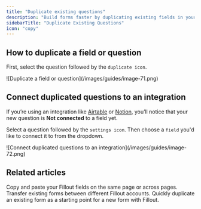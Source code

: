 ```yaml
---
title: "Duplicate existing questions"
description: "Build forms faster by duplicating existing fields in your form."
sidebarTitle: "Duplicate Existing Questions"
icon: "copy"
---
```


## How to duplicate a field or question

First, select the question followed by the `duplicate icon`.

<Frame>
  ![Duplicate a field or question](/images/guides/image-71.png)
</Frame>

## Connect duplicated questions to an integration

If you’re using an integration like [Airtable](/help/airtable) or [Notion](/help/notion), you’ll notice that your new question is **Not connected** to a field yet.

Select a question followed by the `settings icon`. Then choose a `field` you'd like to connect it to from the dropdown.

<Frame>
  ![Connect duplicated questions to an integration](/images/guides/image-72.png)
</Frame>

## Related articles

<CardGroup cols={3}>
  <Card title="Copy and paste a question" icon="paste" iconType="regular" color="#FFC738" href="/help/copy-paste-fields">
    Copy and paste your Fillout fields on the same page or across pages.
  </Card>
  <Card title="Import and export forms" icon="folder-open" iconType="regular" color="#FFC738" href="/help/importing-and-exporting-forms">
    Transfer existing forms between different Fillout accounts.
  </Card>
  <Card title="Duplicate a form" icon="copy" iconType="regular" color="#FFC738" href="/help/duplicate-a-form">
    Quickly duplicate an existing form as a starting point for a new form with Fillout.
  </Card>
</CardGroup>